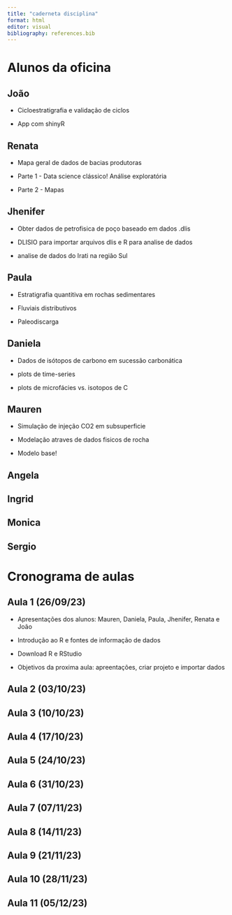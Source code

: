 ```yaml
---
title: "caderneta disciplina"
format: html
editor: visual
bibliography: references.bib
---
```


# Alunos da oficina

## João

-   Cicloestratigrafia e validação de ciclos

-   App com shinyR

## Renata

-   Mapa geral de dados de bacias produtoras

-   Parte 1 - Data science clássico! Análise exploratória

-   Parte 2 - Mapas

## Jhenifer

-   Obter dados de petrofisica de poço baseado em dados .dlis

-   DLISIO para importar arquivos dlis e R para analise de dados

-   analise de dados do Irati na região Sul

## Paula

-   Estratigrafia quantitiva em rochas sedimentares

-   Fluviais distributivos

-   Paleodiscarga

## Daniela

-   Dados de isótopos de carbono em sucessão carbonática

-   plots de time-series

-   plots de microfácies vs. isotopos de C

## Mauren

-   Simulação de injeção CO2 em subsuperficie

-   Modelação atraves de dados fisicos de rocha

-    Modelo base!

## Angela

## Ingrid

## Monica

## Sergio

# Cronograma de aulas

## Aula 1 (26/09/23)

-   Apresentações dos alunos: Mauren, Daniela, Paula, Jhenifer, Renata e João

-   Introdução ao R e fontes de informação de dados

-   Download R e RStudio

-   Objetivos da proxima aula: apreentações, criar projeto e importar dados

## Aula 2 (03/10/23)

## Aula 3 (10/10/23)

## Aula 4 (17/10/23)

## Aula 5 (24/10/23)

## Aula 6 (31/10/23)

## Aula 7 (07/11/23)

## Aula 8 (14/11/23)

## Aula 9 (21/11/23)

## Aula 10 (28/11/23)

## Aula 11 (05/12/23)
